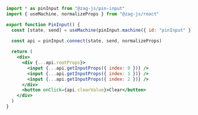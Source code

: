 ```jsx
import * as pinInput from "@zag-js/pin-input"
import { useMachine, normalizeProps } from "@zag-js/react"

export function PinInput() {
  const [state, send] = useMachine(pinInput.machine({ id: "pinInput" }))
  
  const api = pinInput.connect(state, send, normalizeProps)

  return (
    <div>
      <div {...api.rootProps}>
        <input {...api.getInputProps({ index: 0 })} />
        <input {...api.getInputProps({ index: 1 })} />
        <input {...api.getInputProps({ index: 2 })} />
      </div>
      <button onClick={api.clearValue}>Clear</button>
    </div>
  )
}
```
